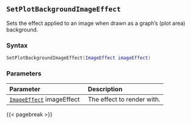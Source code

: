 ## `SetPlotBackgroundImageEffect`

Sets the effect applied to an image\index{Images!effects} when drawn as a graph's (plot area) background.

### Syntax {-}

``` .lua
SetPlotBackgroundImageEffect(ImageEffect imageEffect)
```


### Parameters {-}

**Parameter** | **Description**
| :-- | :-- |
|[`ImageEffect`](#imageeffect) imageEffect | The effect to render with. |


{{< pagebreak >}}